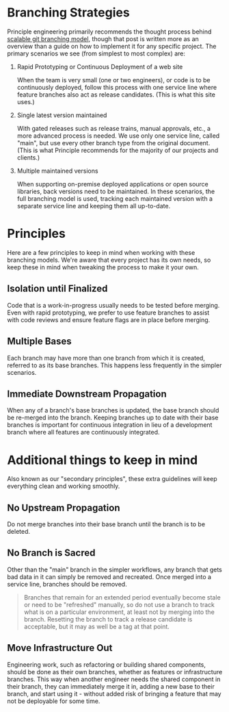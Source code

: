 
# Branching Strategies

Principle engineering primarily recommends the thought process behind [scalable git branching model][1], though that
post is written more as an overview than a guide on how to implement it for any specific project. The primary scenarios
we see (from simplest to most complex) are:

1. Rapid Prototyping or Continuous Deployment of a web site

    When the team is very small (one or two engineers), or code is to be continuously deployed, follow this process
    with one service line where feature branches also act as release candidates. (This is what this site uses.)

2. Single latest version maintained

    With gated releases such as release trains, manual approvals, etc., a more advanced process is needed. We use only
    one service line, called "main", but use every other branch type from the original document. (This is what 
    Principle recommends for the majority of our projects and clients.)

3. Multiple maintained versions

    When supporting on-premise deployed applications or open source libraries, back versions need to be maintained. In
    these scenarios, the full branching model is used, tracking each maintained version with a separate service line
    and keeping them all up-to-date.

# Principles

Here are a few principles to keep in mind when working with these branching models. We're aware that every project has
its own needs, so keep these in mind when tweaking the process to make it your own.

## Isolation until Finalized

Code that is a work-in-progress usually needs to be tested before merging. Even with rapid prototyping, we prefer to
use feature branches to assist with code reviews and ensure feature flags are in place before merging.

## Multiple Bases

Each branch may have more than one branch from which it is created, referred to as its base branches. This happens less
frequently in the simpler scenarios.

## Immediate Downstream Propagation

When any of a branch's base branches is updated, the base branch should be re-merged into the branch. Keeping branches
up to date with their base branches is important for continuous integration in lieu of a development branch where all
features are continuously integrated.

# Additional things to keep in mind

Also known as our "secondary principles", these extra guidelines will keep everything clean and working smoothly.

## No Upstream Propagation

Do not merge branches into their base branch until the branch is to be deleted.

## No Branch is Sacred

Other than the "main" branch in the simpler workflows, any branch that gets bad data in it can simply be removed and
recreated. Once merged into a service line, branches should be removed.

> Branches that remain for an extended period eventually become stale or need to be "refreshed" manually, so do not use
> a branch to track what is on a particular environment, at least not by merging into the branch. Resetting the branch
> to track a release candidate is acceptable, but it may as well be a tag at that point.

## Move Infrastructure Out

Engineering work, such as refactoring or building shared components, should be done as their own branches, whether as
features or infrastructure branches. This way when another engineer needs the shared component in their branch, they
can immediately merge it in, adding a new base to their branch, and start using it - without added risk of bringing a
feature that may not be deployable for some time.

[1]: https://principlestudios.com/article/a-scalable-git-branching-model

